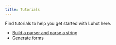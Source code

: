 ```yaml
---
title: Tutorials
---
```


Find tutorials to help you get started with Luhot here.

- [Build a parser and parse a string](./parser.qmd)
- [Generate forms](./generate.qmd)